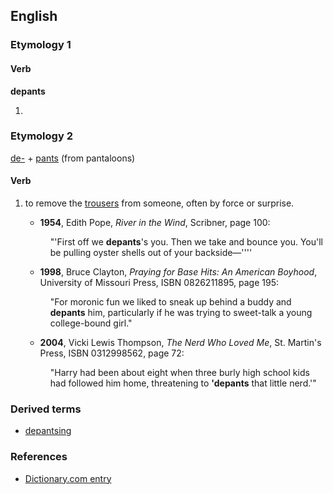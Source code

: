 ==English==

===Etymology 1===

====Verb====
'''depants'''

# {{italbrac|scanning error}} {{misspelling of|departs}}

===Etymology 2===

[[de-]] + [[pants]] (from pantaloons)

====Verb====
{{en-verb|depants|es}}

# {{context|slang}} to remove the [[trousers]] from someone, often by force or surprise.
#* '''1954''', Edith Pope, ''River in the Wind'', Scribner, page 100:
#: "'First off we '''depants''''s you. Then we take and bounce you. You'll be pulling oyster shells out of your backside—''''
#* '''1998''', Bruce Clayton, ''Praying for Base Hits:  An American Boyhood'', University of Missouri Press, ISBN 0826211895, page 195:
#:  "For moronic fun we liked to sneak up behind a buddy and '''depants''' him, particularly if he was trying to sweet-talk a young college-bound girl."
#* '''2004''', Vicki Lewis Thompson, ''The Nerd Who Loved Me'', St. Martin's Press, ISBN 0312998562, page 72:
#: "Harry had been about eight when three burly high school kids had followed him home, threatening to ''''depants''' that little nerd.'"

===Derived terms===
* [[depantsing]]

===References===    
*[http://dictionary.reference.com/browse/depants Dictionary.com entry]